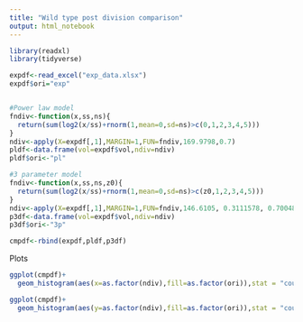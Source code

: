 ```yaml
---
title: "Wild type post division comparison"
output: html_notebook
---
```



```r
library(readxl)
library(tidyverse)
```


```r
expdf<-read_excel("exp_data.xlsx")
expdf$ori="exp"


#Power law model
fndiv<-function(x,ss,ns){
  return(sum(log2(x/ss)+rnorm(1,mean=0,sd=ns)>c(0,1,2,3,4,5)))
}
ndiv<-apply(X=expdf[,1],MARGIN=1,FUN=fndiv,169.9798,0.7)
pldf<-data.frame(vol=expdf$vol,ndiv=ndiv)
pldf$ori<-"pl"

#3 parameter model
fndiv<-function(x,ss,ns,z0){
  return(sum(log2(x/ss)+rnorm(1,mean=0,sd=ns)>c(z0,1,2,3,4,5)))
}
ndiv<-apply(X=expdf[,1],MARGIN=1,FUN=fndiv,146.6105, 0.3111578, 0.7004869)
p3df<-data.frame(vol=expdf$vol,ndiv=ndiv)
p3df$ori<-"3p"

cmpdf<-rbind(expdf,pldf,p3df)
```



Plots
```r

ggplot(cmpdf)+
  geom_histogram(aes(x=as.factor(ndiv),fill=as.factor(ori)),stat = "count",position = "dodge")

ggplot(cmpdf)+
  geom_histogram(aes(y=as.factor(ndiv),fill=as.factor(ori)),stat = "count",position = "dodge")

```



